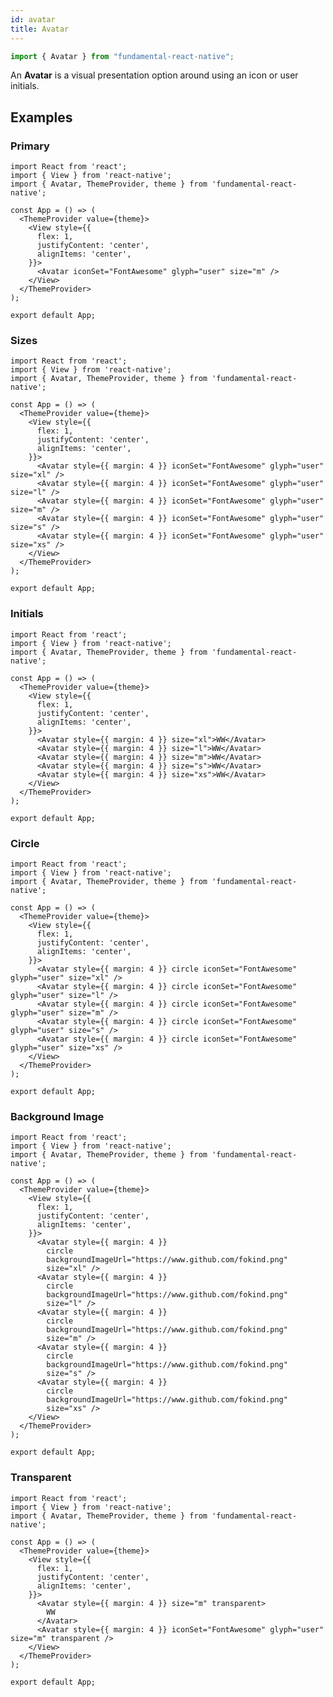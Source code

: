 ```yaml
---
id: avatar
title: Avatar
---
```


```jsx
import { Avatar } from "fundamental-react-native";
```

An **Avatar** is a visual presentation option around using an icon or user initials.

## Examples

### Primary

```SnackPlayer name=Button&dependencies=fundamental-react-native@0.0.3,@expo/vector-icons
import React from 'react';
import { View } from 'react-native';
import { Avatar, ThemeProvider, theme } from 'fundamental-react-native';

const App = () => (
  <ThemeProvider value={theme}>
    <View style={{
      flex: 1,
      justifyContent: 'center',
      alignItems: 'center',
    }}>
      <Avatar iconSet="FontAwesome" glyph="user" size="m" />
    </View>
  </ThemeProvider>
);

export default App;
```

### Sizes

```SnackPlayer name=Button&dependencies=fundamental-react-native@0.0.3,@expo/vector-icons
import React from 'react';
import { View } from 'react-native';
import { Avatar, ThemeProvider, theme } from 'fundamental-react-native';

const App = () => (
  <ThemeProvider value={theme}>
    <View style={{
      flex: 1,
      justifyContent: 'center',
      alignItems: 'center',
    }}>
      <Avatar style={{ margin: 4 }} iconSet="FontAwesome" glyph="user" size="xl" />
      <Avatar style={{ margin: 4 }} iconSet="FontAwesome" glyph="user" size="l" />
      <Avatar style={{ margin: 4 }} iconSet="FontAwesome" glyph="user" size="m" />
      <Avatar style={{ margin: 4 }} iconSet="FontAwesome" glyph="user" size="s" />
      <Avatar style={{ margin: 4 }} iconSet="FontAwesome" glyph="user" size="xs" />
    </View>
  </ThemeProvider>
);

export default App;
```

### Initials

```SnackPlayer name=Button&dependencies=fundamental-react-native@0.0.3
import React from 'react';
import { View } from 'react-native';
import { Avatar, ThemeProvider, theme } from 'fundamental-react-native';

const App = () => (
  <ThemeProvider value={theme}>
    <View style={{
      flex: 1,
      justifyContent: 'center',
      alignItems: 'center',
    }}>
      <Avatar style={{ margin: 4 }} size="xl">WW</Avatar>
      <Avatar style={{ margin: 4 }} size="l">WW</Avatar>
      <Avatar style={{ margin: 4 }} size="m">WW</Avatar>
      <Avatar style={{ margin: 4 }} size="s">WW</Avatar>
      <Avatar style={{ margin: 4 }} size="xs">WW</Avatar>
    </View>
  </ThemeProvider>
);

export default App;
```

### Circle

```SnackPlayer name=Button&dependencies=fundamental-react-native@0.0.3,@expo/vector-icons
import React from 'react';
import { View } from 'react-native';
import { Avatar, ThemeProvider, theme } from 'fundamental-react-native';

const App = () => (
  <ThemeProvider value={theme}>
    <View style={{
      flex: 1,
      justifyContent: 'center',
      alignItems: 'center',
    }}>
      <Avatar style={{ margin: 4 }} circle iconSet="FontAwesome" glyph="user" size="xl" />
      <Avatar style={{ margin: 4 }} circle iconSet="FontAwesome" glyph="user" size="l" />
      <Avatar style={{ margin: 4 }} circle iconSet="FontAwesome" glyph="user" size="m" />
      <Avatar style={{ margin: 4 }} circle iconSet="FontAwesome" glyph="user" size="s" />
      <Avatar style={{ margin: 4 }} circle iconSet="FontAwesome" glyph="user" size="xs" />
    </View>
  </ThemeProvider>
);

export default App;
```

### Background Image

```SnackPlayer name=Button&dependencies=fundamental-react-native@0.0.3
import React from 'react';
import { View } from 'react-native';
import { Avatar, ThemeProvider, theme } from 'fundamental-react-native';

const App = () => (
  <ThemeProvider value={theme}>
    <View style={{
      flex: 1,
      justifyContent: 'center',
      alignItems: 'center',
    }}>
      <Avatar style={{ margin: 4 }}
        circle
        backgroundImageUrl="https://www.github.com/fokind.png"
        size="xl" />
      <Avatar style={{ margin: 4 }}
        circle
        backgroundImageUrl="https://www.github.com/fokind.png"
        size="l" />
      <Avatar style={{ margin: 4 }}
        circle
        backgroundImageUrl="https://www.github.com/fokind.png"
        size="m" />
      <Avatar style={{ margin: 4 }}
        circle
        backgroundImageUrl="https://www.github.com/fokind.png"
        size="s" />
      <Avatar style={{ margin: 4 }}
        circle
        backgroundImageUrl="https://www.github.com/fokind.png"
        size="xs" />
    </View>
  </ThemeProvider>
);

export default App;
```

### Transparent

```SnackPlayer name=Button&dependencies=fundamental-react-native@0.0.3,@expo/vector-icons
import React from 'react';
import { View } from 'react-native';
import { Avatar, ThemeProvider, theme } from 'fundamental-react-native';

const App = () => (
  <ThemeProvider value={theme}>
    <View style={{
      flex: 1,
      justifyContent: 'center',
      alignItems: 'center',
    }}>
      <Avatar style={{ margin: 4 }} size="m" transparent>
        WW
      </Avatar>
      <Avatar style={{ margin: 4 }} iconSet="FontAwesome" glyph="user" size="m" transparent />
    </View>
  </ThemeProvider>
);

export default App;
```
